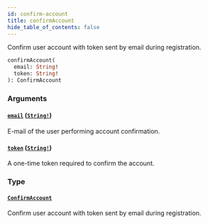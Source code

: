 ```yaml
---
id: confirm-account
title: confirmAccount
hide_table_of_contents: false
---
```


Confirm user account with token sent by email during registration.

```graphql
confirmAccount(
  email: String!
  token: String!
): ConfirmAccount
```

### Arguments

#### [`email`](#) ([`String!`](../../../developer/api-reference/scalars/string))

E-mail of the user performing account confirmation.

#### [`token`](#) ([`String!`](../../../developer/api-reference/scalars/string))

A one-time token required to confirm the account.

### Type

#### [`ConfirmAccount`](../../../developer/api-reference/objects/confirm-account)

Confirm user account with token sent by email during registration.
